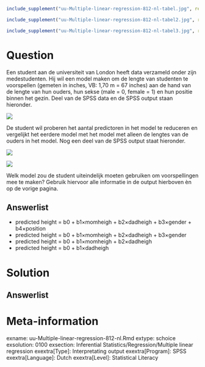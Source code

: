 ```{r, echo = FALSE, results = "hide"}
include_supplement("uu-Multiple-linear-regression-812-nl-tabel.jpg", recursive = TRUE)
```

```{r, echo = FALSE, results = "hide"}
include_supplement("uu-Multiple-linear-regression-812-nl-tabel2.jpg", recursive = TRUE)
```

```{r, echo = FALSE, results = "hide"}
include_supplement("uu-Multiple-linear-regression-812-nl-tabel3.jpg", recursive = TRUE)
```


Question
========
  
Een student aan de universiteit van London heeft data verzameld onder zijn medestudenten. Hij wil een model maken om de lengte van studenten te voorspellen (gemeten in inches, VB: 1,70 m = 67 inches) aan de hand van de lengte van hun ouders, hun sekse (male = 0, female = 1) en hun positie binnen het gezin. Deel van de SPSS data en de SPSS output staan hieronder.

![](uu-Multiple-linear-regression-812-nl-tabel.jpg)

De student wil proberen het aantal predictoren in het model te reduceren en vergelijkt het eerdere model met het model met alleen de lengtes van de ouders in het model. Nog een deel van de SPSS output staat hieronder. 

![](uu-Multiple-linear-regression-812-nl-tabel2.jpg)

![](uu-Multiple-linear-regression-812-nl-tabel3.jpg)

Welk model zou de student uiteindelijk moeten gebruiken om voorspellingen mee te maken? Gebruik hiervoor alle informatie in de output hierboven èn op de vorige pagina. 
  
Answerlist
----------
* predicted height = b0 + b1×momheigh + b2×dadheigh + b3×gender + b4×position
* predicted height = b0 + b1×momheigh + b2×dadheigh + b3×gender
* predicted height = b0 + b1×momheigh + b2×dadheigh 
* predicted height = b0 + b1×dadheigh 


Solution
========
  


Answerlist
----------



Meta-information
================
exname: uu-Multiple-linear-regression-812-nl.Rmd
extype: schoice
exsolution: 0100
exsection: Inferential Statistics/Regression/Multiple linear regression
exextra[Type]: Interpretating output
exextra[Program]: SPSS
exextra[Language]: Dutch
exextra[Level]: Statistical Literacy
